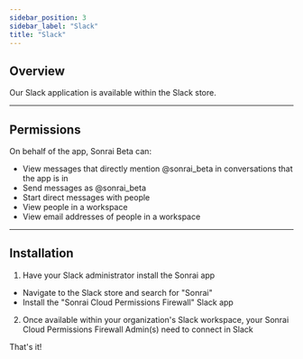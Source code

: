 ```yaml
---
sidebar_position: 3
sidebar_label: "Slack"
title: "Slack"
---
```


## Overview 

Our Slack application is available within the Slack store.

---

## Permissions 

On behalf of the app, Sonrai Beta can:
- View messages that directly mention @sonrai_beta in conversations that the app is in
- Send messages as @sonrai_beta
- Start direct messages with people
- View people in a workspace
- View email addresses of people in a workspace

---

## Installation 

1. Have your Slack administrator install the Sonrai app 

- Navigate to the Slack store and search for "Sonrai"
- Install the "Sonrai Cloud Permissions Firewall" Slack app

2. Once available within your organization's Slack workspace, your Sonrai Cloud Permissions Firewall Admin(s) need to connect in Slack 


That's it!
